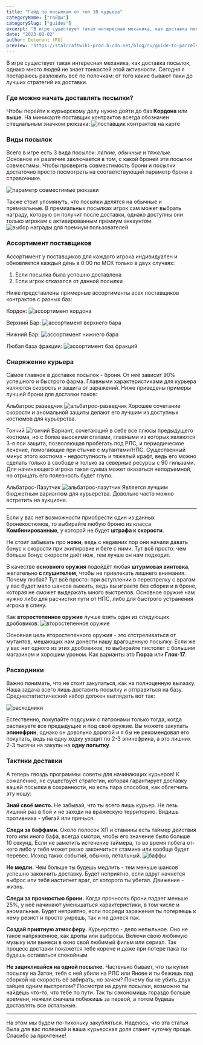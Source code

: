 ```yaml
---
title: "Гайд по посылкам от топ 10 курьера"
categoryName: ["гайды"]
categorySlug: ["guides"]
excerpt: "В игре существует такая интересная механика, как доставка посылок, однако много людей не знает тонкостей этой активности. Сегодня я постараюсь разложить всё по полочкам: от того какие бывают паки до лучших стратегий их доставки."
date: "2023-08-02"
author: Deterent (RU)
preview: 'https://stalcraftwiki-prod.b-cdn.net/blog/ru/guide-to-parcels-from-the-top-10-courier/preview.jpg'
---
```

В игре существует такая интересная механика, как доставка посылок, однако много людей не знает тонкостей этой активности. Сегодня я постараюсь разложить всё по полочкам: от того какие бывают паки до лучших стратегий их доставки.

### Где можно начать доставлять посылки?
Чтобы перейти к курьерскому делу нужно дойти до баз  **Кордона**  или  **выше**.
На миникарте поставщик контрактов всегда обозначен специальным значком рюкзака:
![поставщик контрактов на карте](https://stalcraftwiki-prod.b-cdn.net/blog/ru/guide-to-parcels-from-the-top-10-courier/provider.png)

### Виды посылок

Всего в игре есть 3 вида посылок: _лёгкие_, _обычные_ и _тяжелые_.
Основное их различие заключается в том, с какой броней эти посылки совместимы. Чтобы проверить совместимость брони и посылки достаточно просто посмотреть на соответствующий параметр брони в справочнике.

![параметр совместимые рюкзаки](https://stalcraftwiki-prod.b-cdn.net/blog/ru/guide-to-parcels-from-the-top-10-courier/armor-parameter.png)

Также стоит упомянуть, что посылки делятся на обычные и премиальные. В премиальных посылках игрок сам может выбрать награду, которую он получит после доставки, однако доступны они только игрокам с активированным премиум аккаунтом.
![выбор награды для премиум пользователей](https://stalcraftwiki-prod.b-cdn.net/blog/ru/guide-to-parcels-from-the-top-10-courier/prize-list.gif)

### Ассортимент поставщиков

Ассортимент у поставщиков для каждого игрока индивидуален и обновляется каждый день в 0:00 по МСК только в двух случаях:

1.  Если посылка была успешно доставлена
2.  Если игрок отказался от данной посылки

Ниже представлены примерные ассортименты всех поставщиков контрактов с разных баз:

Кордон:
![ассортимент кордона](https://stalcraftwiki-prod.b-cdn.net/blog/ru/guide-to-parcels-from-the-top-10-courier/contracts_cordon.png)

Верхний Бар:
![ассортимент верхнего бара](https://stalcraftwiki-prod.b-cdn.net/blog/ru/guide-to-parcels-from-the-top-10-courier/congtracts-verh-bar.png)

Нижний Бар:
![ассортимент нижнего бара](https://stalcraftwiki-prod.b-cdn.net/blog/ru/guide-to-parcels-from-the-top-10-courier/contracts-niz-bar.png)

Любая база фракции:
![ассортимент баз фракций](https://stalcraftwiki-prod.b-cdn.net/blog/ru/guide-to-parcels-from-the-top-10-courier/contracts-baza-frakthiy.png)

### Снаряжение курьера
Самое главное в доставке посылок - броня. От неё зависит 90% успешного и быстрого фарма. Главными характеристиками для курьера являются скорость и защита от заражений. Ниже приведены примеры лучшей брони для доставки паков:

Альбатрос разведчик
![альбатрос-разведчик](https://stalcraftwiki-prod.b-cdn.net/blog/ru/guide-to-parcels-from-the-top-10-courier/albatros-rarvedchik.png)
Хорошее сочетание скорости и аномальной защиты делают его лучшим из доступных костюмов для курьерства.

Гончий
![гончий](https://stalcraftwiki-prod.b-cdn.net/blog/ru/guide-to-parcels-from-the-top-10-courier/gonchiy.png)
Вариант, сочетающий в себе все плюсы предыдущего костюма, но с более высокими статами, главными из которых являются 3-я пси защита, позволяющая пробегать под РЛС, и периодическое лечение, помогающие при стычке с мутантами/НПС. Существенный минус этого костюма - недоступность и тяжелый крафт, ведь его можно сделать только в свободе и только за северные ресурсы с 90 гильзами. Для начинающего игрока такая сумма может оказаться неподъемной, но отрицать его полезность будет глупо.

Альбатрос-Лазутчик
![альбатрос-лазутчик](https://stalcraftwiki-prod.b-cdn.net/blog/ru/guide-to-parcels-from-the-top-10-courier/albatros-lazutchik.png)
Является лучшим бюджетным вариантом для курьерства. Довольно часто можно встретить на аукционе.

---

Если у вас нет возможности приобрести один из данных бронекостюмов, то выбирайте любую броню из класса  **Комбинированные**, у которой не будет  **штрафа к скорости**.

Не стоит забывать про  **ножи**, ведь с недавних пор они начали давать бонус к скорости при экипировке и беге с ними. Тут всё просто: чем больше бонус скорости даёт нож, тем лучше он нам подходит.

В качестве  **основного оружия**  подойдёт любая  **штурмовая винтовка**, желательно  **с глушителем**, чтобы не привлекать лишнего внимания. Почему любая? Тут всё просто: при вступлении в перестрелку с врагом у вас будет мало шансов выжить, ведь вы играете без сборки и в броне, которая не сможет выдержать много выстрелов. Основное оружие нам нужно либо для расчистки пути от НПС, либо для быстрого устранения игрока в спину.

Как **второстепенное оружие** лучше взять один из следующих дробовиков:
![второстепенное оружие](https://stalcraftwiki-prod.b-cdn.net/blog/ru/guide-to-parcels-from-the-top-10-courier/vtorost-oruzh.png)

Основная цель второстепенного оружия - это отстреливаться от мутантов, мешающих нам донести нашу драгоценную посылку. Если же у вас нет одного из этих дробовиков, то выбирайте пистолет с большим магазином и хорошим уроном. Как варианты это **Гюрза** или **Глок-17**.

### Расходники
Важно понимать, что не стоит закупаться, как на полноценную вылазку. Наша задача всего лишь доставить посылку и отправиться на базу. Среднестатистический набор должен выглядеть вот так:

![расходники](https://stalcraftwiki-prod.b-cdn.net/blog/ru/guide-to-parcels-from-the-top-10-courier/rashodniki.png)

Естественно, покупайте подсумки с патронами только тогда, когда распакуете все предыдущие и под своё оружие. Вы можете закупать **эпинефрин**, однако он довольно дорогой и я бы не рекомендовал его покупать, ведь на одну ходку уходит по 2-3 эпинефрина, а это лишних 2-3 тысячи на закупы на **одну попытку**.

### Тактики доставки

А теперь гвоздь программы: советы для начинающих курьеров!
К сожалению, не существует стратегии, которая гарантирует доставку вашей посылки в сохранности, но есть пара способов, как облегчить эту ношу:

 **Знай своё место.**  Не забывай, что ты всего лишь курьер. Не лезь лишний раз в бой и не заходи на вражескую территорию. Видишь противника - убегай или прячься.

 **Следи за баффами.**  Около полосок ХП и стамины есть таймер действия того или иного бафа, всегда смотри, чтобы его значение было больше 10 секунд. Если не заметить истечение таймера, то во время побега от-кого либо у тебя может резко закончиться стамина или вообще будет перевес. Исход таких событий, обычно, летальный.
![баффы](https://stalcraftwiki-prod.b-cdn.net/blog/ru/guide-to-parcels-from-the-top-10-courier/buffs.png)


**Не медли.**  Чем больше ты будешь медлить - тем меньше шансов успешно закончить доставку. Будет неприятно, если вдруг начнется выброс или тебя настигнет враг, от которого ты убегал. Движение - жизнь.

**Следи за прочностью брони.**  Когда прочность брони падает меньше 25%, у неё начинают уменьшаться характеристики, в том числе и аномальные. Будет неприятно, если посреди заражения ты потеряешь к нему резист и просто умрешь, так и не донеся пак.

**Создай приятную атмосферу.**  Курьерство - дело непыльное. Оно не такое напряженное, как дропы или выбросы. Включи свою любимую музыку или вынеси в окно свой любимый фильм или сериал. Так процесс доставки покажется тебе короче и даже при потере пака ты будешь оставаться спокойным.

 **Не зацикливайся на одной посылке.**  Частенько бывает, что ты купил посылку на Затон, тебя с ней убили на РЛС или Янове и ты бежишь под сборкой на скорость её забирать, но зачем? Почему бы не убить двух зайцев одним выстрелом? Посмотри на друге посылки, возможно ты найдешь что-то, что тебе по пути. Так ты сэкономишь гораздо больше времени, нежели сначала побежишь за первой, а потом будешь доставлять все остальные.

---

На этом мы будем по-тихоньку закубляться. Надеюсь, что эта статья была для вас полезной и ваша курьерская доля станет чуточку проще. Спасибо за прочтение!